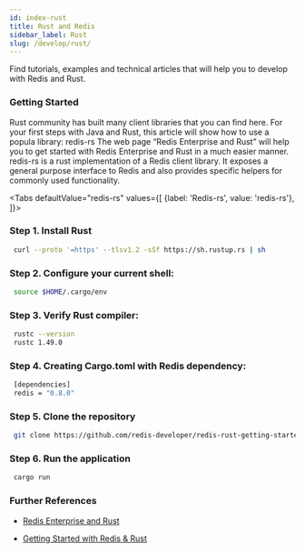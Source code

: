 ```yaml
---
id: index-rust
title: Rust and Redis
sidebar_label: Rust 
slug: /develop/rust/
---
```




Find tutorials, examples and technical articles that will help you to develop with Redis and Rust.


### Getting Started

Rust community has built many client libraries that you can find here. For your first steps with Java and Rust, this article will show how to use a popula library: redis-rs
The web page “Redis Enterprise and Rust” will help you to get started with Redis Enterprise and Rust in a much easier manner.
redis-rs is a rust implementation of a Redis client library.
It exposes a general purpose interface to Redis and also provides specific helpers for commonly used functionality.


<Tabs
  defaultValue="redis-rs"
  values={[
    {label: 'Redis-rs', value: 'redis-rs'},
  ]}>
  <TabItem value="redis-rs">


### Step 1. Install Rust

   ```bash
    curl --proto '=https' --tlsv1.2 -sSf https://sh.rustup.rs | sh
   ```

### Step 2. Configure your current shell:
 
  ```bash
   source $HOME/.cargo/env
  ```

### Step 3. Verify Rust compiler:
 
  ```bash
   rustc --version
   rustc 1.49.0
  ```

### Step 4. Creating Cargo.toml with Redis dependency:
 
  ```bash
   [dependencies]
   redis = "0.8.0"
  ```


### Step 5. Clone the repository

  ```bash
   git clone https://github.com/redis-developer/redis-rust-getting-started
  ```

 
### Step 6. Run the application
   
  ```bash
   cargo run
  ```

### Further References

- [Redis Enterprise and Rust](https://redislabs.com/lp/redis-enterprise-rust/)
- [Getting Started with Redis & Rust](https://github.com/redis-developer/redis-rust-getting-started)



  </TabItem>
</Tabs>
  
